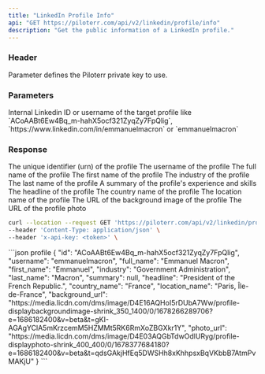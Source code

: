 ```yaml
---
title: "LinkedIn Profile Info"
api: "GET https://piloterr.com/api/v2/linkedin/profile/info"
description: "Get the public information of a LinkedIn profile."
---
```


### Header

<ParamField header="x-api-key" type="string" required={true}>
    Parameter defines the Piloterr private key to use.
</ParamField>

### Parameters

<ParamField query="query" type="string" optional={false} placeholder="ACoAABt6Ew4Bq_m-hahX5ocf321ZyqZy7FpQlig">
    Internal Linkedin ID or username of the target profile like `ACoAABt6Ew4Bq_m-hahX5ocf321ZyqZy7FpQlig`, `https://www.linkedin.com/in/emmanuelmacron` or `emmanuelmacron`
</ParamField>

### Response

<ResponseField name="profile" type="Profile Object">
    <Expandable title="properties" defaultOpen={true}>
        <ResponseField name="id" type="string">
            The unique identifier (urn) of the profile
        </ResponseField>
        <ResponseField name="username" type="string">
            The username of the profile
        </ResponseField>
        <ResponseField name="full_name" type="string">
            The full name of the profile
        </ResponseField>
        <ResponseField name="first_name" type="string">
            The first name of the profile
        </ResponseField>
        <ResponseField name="industry" type="string">
            The industry of the profile
        </ResponseField>
        <ResponseField name="last_name" type="string">
            The last name of the profile
        </ResponseField>
        <ResponseField name="summary" type="string">
            A summary of the profile's experience and skills
        </ResponseField>
        <ResponseField name="headline" type="string">
            The headline of the profile
        </ResponseField>
        <ResponseField name="country_name" type="string">
            The country name of the profile
        </ResponseField>
        <ResponseField name="location_name" type="string">
            The location name of the profile
        </ResponseField>
        <ResponseField name="background_url" type="string">
            The URL of the background image of the profile
        </ResponseField>
        <ResponseField name="photo_url" type="string">
            The URL of the profile photo
        </ResponseField>
    </Expandable>
</ResponseField>

<RequestExample>

```bash profile
curl --location --request GET 'https://piloterr.com/api/v2/linkedin/profile/info?query=emmanuelmacron' \
--header 'Content-Type: application/json' \
--header 'x-api-key: <token>' \
```

</RequestExample>

<ResponseExample>
```json profile
{
    "id": "ACoAABt6Ew4Bq_m-hahX5ocf321ZyqZy7FpQlig",
    "username": "emmanuelmacron",
    "full_name": "Emmanuel Macron",
    "first_name": "Emmanuel",
    "industry": "Government Administration",
    "last_name": "Macron",
    "summary": null,
    "headline": "President of the French Republic.",
    "country_name": "France",
    "location_name": "Paris, Île-de-France",
    "background_url": "https://media.licdn.com/dms/image/D4E16AQHoI5rDUbA7Ww/profile-displaybackgroundimage-shrink_350_1400/0/1678266289706?e=1686182400&v=beta&t=gKI-AGAgYClA5mKrzcemM5HZMMt5RK6RmXoZBGXkr1Y",
    "photo_url": "https://media.licdn.com/dms/image/D4E03AQGbTdwOdlURyg/profile-displayphoto-shrink_400_400/0/1678377684180?e=1686182400&v=beta&t=qdsGAkjHfEq5DWSHh8xKhhpsxBqVKbbB7AtmPvMAKjU"
}
```
</ResponseExample>
